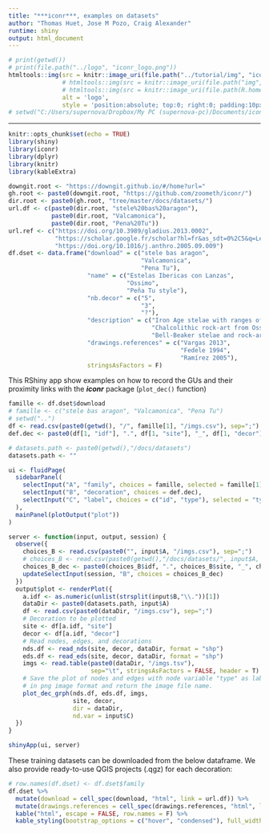 ```yaml
---
title: "***iconr***, examples on datasets"
author: "Thomas Huet, Jose M Pozo, Craig Alexander"
runtime: shiny
output: html_document
---
```


```r
# print(getwd())
# print(file.path("../logo", "iconr_logo.png"))
htmltools::img(src = knitr::image_uri(file.path("../tutorial/img", "iconr_logo.png")),
               # htmltools::img(src = knitr::image_uri(file.path("img", "iconr_logo.png")), 
               # htmltools::img(src = knitr::image_uri(file.path(R.home("doc"), "html", "logo.jpg")), 
               alt = 'logo', 
               style = 'position:absolute; top:0; right:0; padding:10px;')
# setwd("C:/Users/supernova/Dropbox/My PC (supernova-pc)/Documents/iconr/doc/datasets")
```

---

```r
knitr::opts_chunk$set(echo = TRUE)
library(shiny)
library(iconr)
library(dplyr)
library(knitr)
library(kableExtra)

downgit.root <- "https://downgit.github.io/#/home?url="
gh.root <- paste0(downgit.root, "https://github.com/zoometh/iconr/")
dir.root <- paste0(gh.root, "tree/master/docs/datasets/")
url.df <- c(paste0(dir.root, "stele%20bas%20aragon"),
            paste0(dir.root, "Valcamonica"),
            paste0(dir.root, "Pena%20Tu"))
url.ref <- c("https://doi.org/10.3989/gladius.2013.0002",
             "https://scholar.google.fr/scholar?hl=fr&as_sdt=0%2C5&q=Le+Pietre+degli+Dei%2C+menhir+e+stele+dell%27Eta+del+Rame+in+Valcamonica+e+Valtellina&btnG=",
             "https://doi.org/10.1016/j.anthro.2005.09.009")
df.dset <- data.frame("download" = c("stele bas aragon",
                                     "Valcamonica",
                                     "Pena Tu"),
                      "name" = c("Estelas Ibericas con Lanzas",
                                 "Ossimo",
                                 "Peña Tu style"),
                      "nb.decor" = c("5",
                                     "3",
                                     "?"),
                      "description" = c("Iron Age stelae with ranges of spears, writings, etc.",
                                        "Chalcolithic rock-art from Ossimo, Valcamonica",
                                        "Bell-Beaker stelae and rock-art"),
                      "drawings.references" = c("Vargas 2013",
                                                "Fedele 1994",
                                                "Ramírez 2005"),
                      stringsAsFactors = F)
```

This RShiny app show examples on how to record the GUs and their proximity links with the ***iconr*** package (`plot_dec()` function)

```r
famille <- df.dset$download
# famille <- c("stele bas aragon", "Valcamonica", "Pena Tu")
# setwd("..")
df <- read.csv(paste0(getwd(), "/", famille[1], "/imgs.csv"), sep=";")
def.dec <- paste0(df[1, "idf"], ".", df[1, "site"], "_", df[1, "decor"])

# datasets.path <- paste0(getwd(),"/docs/datasets")
datasets.path <- ""

ui <- fluidPage(
  sidebarPanel(
    selectInput("A", "family", choices = famille, selected = famille[1]),
    selectInput("B", "decoration", choices = def.dec),
    selectInput("C", "label", choices = c("id", "type"), selected = "type")
  ),
  mainPanel(plotOutput("plot"))
)

server <- function(input, output, session) {
  observe({
    choices_B <- read.csv(paste0("", input$A, "/imgs.csv"), sep=";")
    # choices_B <- read.csv(paste0(getwd(),"/docs/datasets/", input$A, "/imgs.csv"), sep=";")
    choices_B_dec <- paste0(choices_B$idf, ".", choices_B$site, "_", choices_B$decor)
    updateSelectInput(session, "B", choices = choices_B_dec)
  })
  output$plot <- renderPlot({
    a.idf <- as.numeric(unlist(strsplit(input$B,"\\."))[1])
    dataDir <- paste0(datasets.path, input$A)
    df <- read.csv(paste0(dataDir, "/imgs.csv"), sep=";")
    # Decoration to be plotted
    site <- df[a.idf, "site"]
    decor <- df[a.idf, "decor"]
    # Read nodes, edges, and decorations
    nds.df <- read_nds(site, decor, dataDir, format = "shp")
    eds.df <- read_eds(site, decor, dataDir, format = "shp")
    imgs <- read.table(paste0(dataDir, "/imgs.tsv"),
                       sep="\t", stringsAsFactors = FALSE, header = T)
    # Save the plot of nodes and edges with node variable "type" as labels
    # in png image format and return the image file name.
    plot_dec_grph(nds.df, eds.df, imgs,
                  site, decor,
                  dir = dataDir,
                  nd.var = input$C)
  })
}

shinyApp(ui, server)
```
These training datasets can be downloaded from the below dataframe. We also provide ready-to-use QGIS projects (.qgz) for each decoration:

```r
# row.names(df.dset) <- df.dset$family
df.dset %>% 
  mutate(download = cell_spec(download, "html", link = url.df)) %>%
  mutate(drawings.references = cell_spec(drawings.references, "html", link = url.ref)) %>%
  kable("html", escape = FALSE, row.names = F) %>%
  kable_styling(bootstrap_options = c("hover", "condensed"), full_width = F)
```
